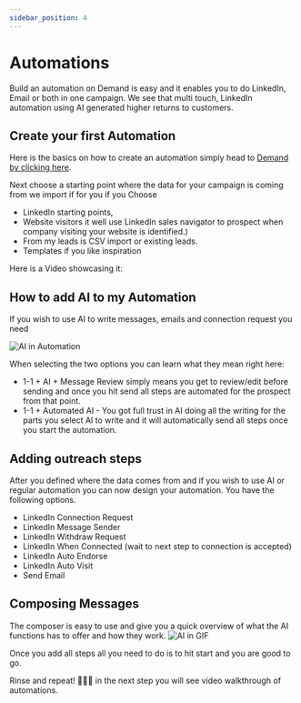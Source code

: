 ```yaml
---
sidebar_position: 4
---
```


# Automations

Build an automation on Demand is easy and it enables you to do LinkedIn, Email or both in one campaign.
We see that multi touch, LinkedIn automation using AI generated higher returns to customers.
## Create your first Automation

Here is the basics on how to create an automation simply head to   [Demand by clicking here](https://app.usedemand.com/automation/create).

Next choose a starting point where the data for your campaign is coming from we import if for you if you Choose
- LinkedIn starting points,
- Website visitors it well use LinkedIn sales navigator to prospect when company visiting your website is identified.)
- From my leads is CSV import or existing leads.
- Templates if you like inspiration

Here is a Video showcasing it:

## How to add AI to my Automation

If you wish to use AI to write messages, emails and connection request you need

![AI in Automation](./img/ai.png)

When selecting the two options you can learn what they mean right here:
- 1-1 + AI + Message Review simply means you get to review/edit before sending and once you hit send all steps are automated for the prospect from that point.
- 1-1 + Automated AI - You got full trust in AI doing all the writing for the parts you select AI to write and it will automatically send all steps once you start the automation.

## Adding outreach steps

After you defined where the data comes from and if you wish to use AI or regular automation you can now design your automation. You have the following options.

- LinkedIn Connection Request
- LinkedIn Message Sender
- LinkedIn Withdraw Request
- LinkedIn When Connected (wait to next step to connection is accepted)
- LinkedIn Auto Endorse
- LinkedIn Auto Visit
- Send Email

## Composing Messages

The composer is easy to use and give you a quick overview of what the AI functions has to offer and how they work.
![AI in GIF](./img/ai.gif)

Once you add all steps all you need to do is to hit start and you are good to go.

Rinse and repeat! 🎉🎉🎉 in the next step you will see video walkthrough of automations.


